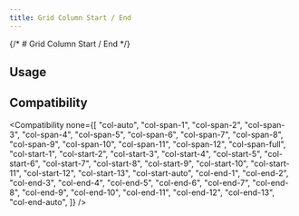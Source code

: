```yaml
---
title: Grid Column Start / End
---
```



{/* # Grid Column Start / End */}

## Usage

<Usage />

## Compatibility

<Compatibility
  none={[
    "col-auto",
    "col-span-1",
    "col-span-2",
    "col-span-3",
    "col-span-4",
    "col-span-5",
    "col-span-6",
    "col-span-7",
    "col-span-8",
    "col-span-9",
    "col-span-10",
    "col-span-11",
    "col-span-12",
    "col-span-full",
    "col-start-1",
    "col-start-2",
    "col-start-3",
    "col-start-4",
    "col-start-5",
    "col-start-6",
    "col-start-7",
    "col-start-8",
    "col-start-9",
    "col-start-10",
    "col-start-11",
    "col-start-12",
    "col-start-13",
    "col-start-auto",
    "col-end-1",
    "col-end-2",
    "col-end-3",
    "col-end-4",
    "col-end-5",
    "col-end-6",
    "col-end-7",
    "col-end-8",
    "col-end-9",
    "col-end-10",
    "col-end-11",
    "col-end-12",
    "col-end-13",
    "col-end-auto",
  ]}
/>
